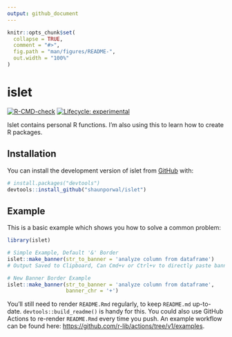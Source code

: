 ```yaml
---
output: github_document
---
```


<!-- README.md is generated from README.Rmd. Please edit that file -->

```r
knitr::opts_chunk$set(
  collapse = TRUE,
  comment = "#>",
  fig.path = "man/figures/README-",
  out.width = "100%"
)
```

# islet

<!-- badges: start -->
[![R-CMD-check](https://github.com/shaunporwal/islet/actions/workflows/R-CMD-check.yaml/badge.svg)](https://github.com/shaunporwal/islet/actions/workflows/R-CMD-check.yaml)
[![Lifecycle: experimental](https://img.shields.io/badge/lifecycle-experimental-orange.svg)](https://lifecycle.r-lib.org/articles/stages.html#experimental)
<!-- badges: end -->

Islet contains personal R functions. I'm also using this to learn how to create R packages.

## Installation

You can install the development version of islet from [GitHub](https://github.com/) with:

```r
# install.packages("devtools")
devtools::install_github("shaunporwal/islet")
```

## Example

This is a basic example which shows you how to solve a common problem:

```r
library(islet)
```

```r

# Simple Example, Default '&' Border
islet::make_banner(str_to_banner = 'analyze column from dataframe')
# Output Saved to Clipboard, Can Cmd+v or Ctrl+v to directly paste banner

```

```r

# New Banner Border Example
islet::make_banner(str_to_banner = 'analyze column from dataframe',
                   banner_chr = '+')

```

You'll still need to render `README.Rmd` regularly, to keep `README.md` up-to-date. `devtools::build_readme()` is handy for this. You could also use GitHub Actions to re-render `README.Rmd` every time you push. An example workflow can be found here: <https://github.com/r-lib/actions/tree/v1/examples>.